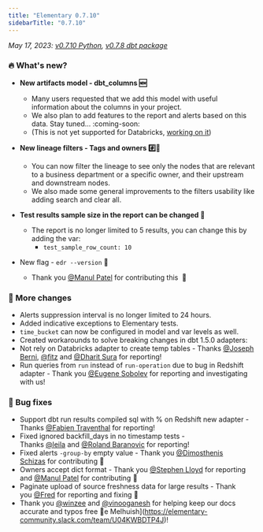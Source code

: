 ```yaml
---
title: "Elementary 0.7.10"
sidebarTitle: "0.7.10"
---
```


_May 17, 2023: [v0.7.10 Python](https://github.com/elementary-data/elementary/releases/tag/v0.7.10), [v0.7.8 dbt package](https://github.com/elementary-data/dbt-data-reliability/releases/tag/0.7.8)_

### 🔥 What's new?

- **New artifacts model - dbt_columns 🆕**
  - Many users requested that we add this model with useful information about the columns in your project.
  - We also plan to add features to the report and alerts based on this data. Stay tuned... :coming-soon:
  - (This is not yet supported for Databricks, [working on it](https://github.com/elementary-data/elementary/issues/872))
- **New lineage filters - Tags and owners #️⃣👥**
  - You can now filter the lineage to see only the nodes that are relevant to a business department or a specific owner, and their upstream and downstream nodes.
  - We also made some general improvements to the filters usability like adding search and clear all.
- **Test results sample size in the report can be changed 🔢**

  - The report is no longer limited to 5 results, you can change this by adding the var:
    - `test_sample_row_count: 10`

- New flag - `edr --version` 🏁
  - Thank you [@Manul Patel](https://elementary-community.slack.com/team/U054N92MU11) for contributing this  🤩

### 💫 More changes

- Alerts suppression interval is no longer limited to 24 hours.
- Added indicative exceptions to Elementary tests.
- `time_bucket` can now be configured in model and var levels as well.
- Created workarounds to solve breaking changes in dbt 1.5.0 adapters:
- Not rely on Databricks adapter to create temp tables - Thanks [@Joseph Berni](https://elementary-community.slack.com/team/U03NWMS0Y93), [@fitz](https://elementary-community.slack.com/team/U03V5KGR3U3) and [@Dharit Sura](https://elementary-community.slack.com/team/U047ZFZRDCH) for reporting!
- Run queries from `run` instead of `run-operation` due to bug in Redshift adapter - Thank you [@Eugene Sobolev](https://elementary-community.slack.com/team/U054BV7MR0T) for reporting and investigating with us!

### 🐞 Bug fixes

- Support dbt run results compiled sql with % on Redshift new adapter - Thanks [@Fabien Traventhal](https://elementary-community.slack.com/team/U03G693L05R) for reporting!
- Fixed ignored backfill_days in no timestamp tests - Thanks [@leila](https://elementary-community.slack.com/team/U04HFCUM2G6) and [@Roland Baranovic](https://elementary-community.slack.com/team/U04K5SUJS8Z) for reporting!
- Fixed alerts `-group-by` empty value - Thank you [@Dimosthenis Schizas](https://elementary-community.slack.com/team/U054B4PNACE) for contributing 🤩
- Owners accept dict format - Thank you [@Stephen Lloyd](https://elementary-community.slack.com/team/U03FQELBBV1) for reporting and [@Manul Patel](https://elementary-community.slack.com/team/U054N92MU11) for contributing 🤩
- Paginate upload of source freshness data for large results - Thank you [@Fred](https://elementary-community.slack.com/team/U03QXQ3VCF8) for reporting and fixing 🤩
- Thank you [@winzee](https://github.com/winzee) and [@vinooganesh](https://github.com/vinooganesh) for helping keep our docs accurate and typos free 🎉e Melhuish](https://elementary-community.slack.com/team/U04KWBDTP4J)!
